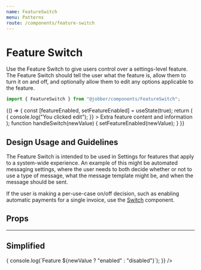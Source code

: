 ```yaml
---
name: FeatureSwitch
menu: Patterns
route: /components/feature-switch
---
```



# Feature Switch

<ComponentStatus stage="ready" responsive="yes" accessible="yes" />

Use the Feature Switch to give users control over a settings-level feature. The
Feature Switch should tell the user what the feature is, allow them to turn it
on and off, and optionally allow them to edit any options applicable to the
feature.

```ts
import { FeatureSwitch } from "@jobber/components/FeatureSwitch";
```

<Playground>
  {() => {
    const [featureEnabled, setFeatureEnabled] = useState(true);
    return (
      <FeatureSwitch
        enabled={featureEnabled}
        title="Quote follow-up"
        description="Send a notification to your client following up on an outstanding quote."
        hasSaveIndicator={true}
        onSwitch={handleSwitch}
        onEdit={() => {
          console.log("You clicked edit");
        }}
      >
        <Text>Extra feature content and information</Text>
      </FeatureSwitch>
    );
    function handleSwitch(newValue) {
      setFeatureEnabled(newValue);
    }
  }}
</Playground>

## Design Usage and Guidelines

The Feature Switch is intended to be used in Settings for features that apply to
a system-wide experience. An example of this might be automated messaging
settings, where the user needs to both decide whether or not to use a type of
message, what the message template might be, and when the message should be
sent.

If the user is making a per-use-case on/off decision, such as enabling automatic
payments for a single invoice, use the
[Switch](https://atlantis.getjobber.com/components/switch) component.

## Props

<Props of={FeatureSwitch} />

---

## Simplified

<Playground>
  <FeatureSwitch
    description="Send a notification to your client following up on an outstanding quote"
    onSwitch={(newValue) => {
      console.log(`Feature ${newValue ? "enabled" : "disabled"}`);
    }}
  />
</Playground>
